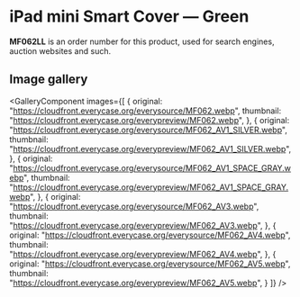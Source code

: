 
# iPad mini Smart Cover — Green

<Callout type='info' emoji='👉🏻'>**MF062LL** is an order number for this product, used for search engines, auction websites and such.</Callout>

## Image gallery

<GalleryComponent
    images={[
      {
        original: "https://cloudfront.everycase.org/everysource/MF062.webp",
        thumbnail: "https://cloudfront.everycase.org/everypreview/MF062.webp",
      },
      {
        original: "https://cloudfront.everycase.org/everysource/MF062_AV1_SILVER.webp",
        thumbnail: "https://cloudfront.everycase.org/everypreview/MF062_AV1_SILVER.webp",
      },
      {
        original: "https://cloudfront.everycase.org/everysource/MF062_AV1_SPACE_GRAY.webp",
        thumbnail: "https://cloudfront.everycase.org/everypreview/MF062_AV1_SPACE_GRAY.webp",
      },
      {
        original: "https://cloudfront.everycase.org/everysource/MF062_AV3.webp",
        thumbnail: "https://cloudfront.everycase.org/everypreview/MF062_AV3.webp",
      },
      {
        original: "https://cloudfront.everycase.org/everysource/MF062_AV4.webp",
        thumbnail: "https://cloudfront.everycase.org/everypreview/MF062_AV4.webp",
      },
      {
        original: "https://cloudfront.everycase.org/everysource/MF062_AV5.webp",
        thumbnail: "https://cloudfront.everycase.org/everypreview/MF062_AV5.webp",
      }
    ]}
  />
